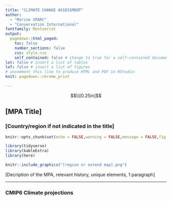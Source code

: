 ```yaml
---
title: "CLIMATE CHANGE ASSESSMENT"
author: 
  - "Marine SPARC"
  - "Conservation International"
fontfamily: Montserrat
output:
  pagedown::html_paged:
    toc: false
    number_sections: false
    css: style.css
    self_contained: false # change to true for a self-contained document, but it'll be a litte slower for Pandoc to render
lot: false # insert a list of tables
lof: false # insert a list of figures
# uncomment this line to produce HTML and PDF in RStudio:
knit: pagedown::chrome_print

---
```


$$\\[0.25in]$$

## [MPA Title]

### [Country/region if not indicated in the title]

```r

knitr::opts_chunk$set(echo = FALSE,warning = FALSE,message = FALSE,fig.width = 7)

library(tidyverse)
library(kableExtra)
library(here)

```

::: {.floatting}

```r
knitr::include_graphics("[region or extend map].png")
```

[Decription of the MPA, relevant history, unique elements, 1 paragraph] 

:::

***

### CMIP6 Climate projections
